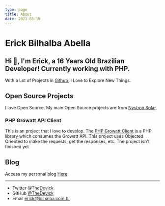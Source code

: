 ```yaml
---
type: page
title: About
date: 2021-03-19
---
```


# Erick Bilhalba Abella

## Hi 👋, I'm Erick, a 16 Years Old Brazilian Developer! Currently working with PHP.

With a Lot of Projects in [Github](https://github.com/TheDevick/), I Love to Explore New Things.

## Open Source Projects

I love Open Source. My main Open Source projects are from [Nystron Solar](https://github.com/NystronSolar).

### PHP Growatt API Client 
This is an project that I love to develop. The [PHP Growatt Client](https://github.com/NystronSolar/PHPGrowattClient) is a PHP library which consumes the Growatt API. This project uses Objected Oriented to make the requests, get the responses, etc. The project isn't finished yet

## Blog
Access my personal blog [Here](https://thedevick.vercel.app/posts)

---

- Twitter [@TheDevick](https://twitter.com/TheDevick)
- GitHub [@TheDevick](https://github.com/TheDevick)
- Email erick@bilhalba.com.br
